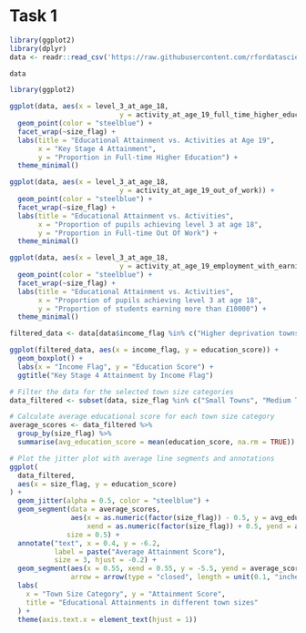 # Task 1

```r
library(ggplot2)
library(dplyr)
data <- readr::read_csv('https://raw.githubusercontent.com/rfordatascience/tidytuesday/master/data/2024/2024-01-23/english_education.csv')
```
```r
data
```

```r
library(ggplot2)

ggplot(data, aes(x = level_3_at_age_18, 
                           y = activity_at_age_19_full_time_higher_education)) +
  geom_point(color = "steelblue") +
  facet_wrap(~size_flag) +
  labs(title = "Educational Attainment vs. Activities at Age 19",
       x = "Key Stage 4 Attainment",
       y = "Proportion in Full-time Higher Education") +
  theme_minimal()
```

```r
ggplot(data, aes(x = level_3_at_age_18, 
                           y = activity_at_age_19_out_of_work)) +
  geom_point(color = "steelblue") +
  facet_wrap(~size_flag) +
  labs(title = "Educational Attainment vs. Activities",
       x = "Proportion of pupils achieving level 3 at age 18",
       y = "Proportion in Full-time Out Of Work") +
  theme_minimal()
```

```r
ggplot(data, aes(x = level_3_at_age_18, 
                           y = activity_at_age_19_employment_with_earnings_above_10_000)) +
  geom_point(color = "steelblue") +
  facet_wrap(~size_flag) +
  labs(title = "Educational Attainment vs. Activities",
       x = "Proportion of pupils achieving level 3 at age 18",
       y = "Proportion of students earning more than £10000") +
  theme_minimal()
```


```r
filtered_data <- data[data$income_flag %in% c("Higher deprivation towns", "Mid deprivation towns", "Lower deprivation towns"), ]

ggplot(filtered_data, aes(x = income_flag, y = education_score)) +
  geom_boxplot() +
  labs(x = "Income Flag", y = "Education Score") +
  ggtitle("Key Stage 4 Attainment by Income Flag")
```

```r
# Filter the data for the selected town size categories
data_filtered <- subset(data, size_flag %in% c("Small Towns", "Medium Towns", "Large Towns"))

# Calculate average educational score for each town size category
average_scores <- data_filtered %>%
  group_by(size_flag) %>%
  summarise(avg_education_score = mean(education_score, na.rm = TRUE))

# Plot the jitter plot with average line segments and annotations
ggplot(
  data_filtered,
  aes(x = size_flag, y = education_score)
) +
  geom_jitter(alpha = 0.5, color = "steelblue") +
  geom_segment(data = average_scores,
               aes(x = as.numeric(factor(size_flag)) - 0.5, y = avg_education_score, 
                   xend = as.numeric(factor(size_flag)) + 0.5, yend = avg_education_score),
              size = 0.5) +
  annotate("text", x = 0.4, y = -6.2, 
           label = paste("Average Attainment Score"),
           size = 3, hjust = -0.2) +
  geom_segment(aes(x = 0.55, xend = 0.55, y = -5.5, yend = average_scores$avg_education_score[1]),
               arrow = arrow(type = "closed", length = unit(0.1, "inches")), size = 0.1) +
  labs(
    x = "Town Size Category", y = "Attainment Score",
    title = "Educational Attainments in different town sizes"
  ) +
  theme(axis.text.x = element_text(hjust = 1))
```        
